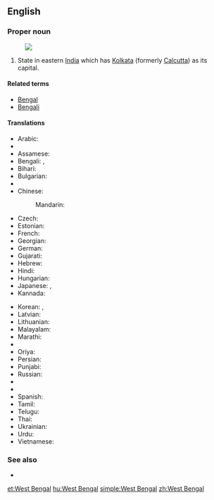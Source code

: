 ==English==
{{wikipedia}}

===Proper noun===
{{head|en|proper noun|head=[[West]] [[Bengal]]}}
[[Image:West Bengal in India (disputed hatched).svg|thumb|]]
# State in eastern [[India]] which has [[Kolkata]] (formerly [[Calcutta]]) as its capital.

====Related terms====
* [[Bengal]]
* [[Bengali]]

====Translations====
{{trans-top|state}}
* Arabic: {{t-|ar|بنغال الغربية|f|tr=banghaal al-gharbíyya}}
* {{trreq|Armenian}}
* Assamese: {{t|as|পশ্চিমবঙ্গ|tr=paścimbaṅga|sc=Beng}}
* Bengali: {{t-|bn|পশ্চিম বঙ্গ|tr=Pôshcim Bônggô|sc=Beng}}, {{t+|bn|পশ্চিমবঙ্গ|tr=Pôshcimbônggô|sc=Beng}}
* Bihari: {{t|bh|पश्चिम बंगाल|tr=paścim baṅgāl|sc=Deva}}
* Bulgarian: {{t-|bg|Западна Бенгалия|f|tr=Západna Bengálija}}
* {{trreq|hne}}
* Chinese:
*: Mandarin: {{t|cmn|西孟加拉邦|tr=Xī-Mèngjiālā-bāng|sc=Hani}}
* Czech: {{t-|cs|Západní Bengálsko|n}}
* Estonian: {{t|et|Lääne-Bengal}}
* French: {{t-|fr|Bengale-Occidental|m}}
* Georgian: {{t-|ka|დასავლეთი ბენგალი|sc=Geor|tr=dasavlet'i bengali}}
* German: {{t-|de|Westbengalen|n}}
* Gujarati: {{t|gu|પશ્ચિમ બંગાળ|tr=paścim baṅgāḷ|sc=Gujr}}
* Hebrew: {{t-|he|מערב בנגל}}
* Hindi: {{t+|hi|पश्चिम बंगाल|tr=paścim baṅgāl}}
* Hungarian: {{t|hu|Nyugat-Bengál}}
* Japanese: {{t-|ja|西ベンガル州|tr=Nishi-Bengaru-shū}}, {{t-|ja|西ベンガル|tr=Nishi-Bengaru}}
* Kannada: {{t|kn|ಪಶ್ಚಿಮ ಬಂಗಾಳ|tr=paścima baṅgāḷa|sc=Knda}}
{{trans-mid}}
* Korean: {{t-|ko|웨스트벵골 주|tr=Weseuteu Beng-gol ju|sc=Hang}}, {{t-|ko|웨스트벵골|tr=Weseuteu Beng-gol|sc=Hang}}
* Latvian: {{t|lv|Rietumbengāle}}
* Lithuanian: {{t|lt|Vakarų Bengalija}}
* Malayalam: {{t|ml|പശ്ചിമ ബംഗാൾ|tr=paścima baṅgāḷa|sc=Mlym}}
* Marathi: {{t|mr|पश्चिम बंगाल|tr=paścim baṅgāl|sc=Deva}}
* {{trreq|lus}}
* Oriya: {{t-|or|ପଶ୍ଚିମ ବଙ୍ଗ|sc=Orya|tr=paścima baṅga}}
* Persian: {{t-|fa|بنگال غربی}}
* Punjabi: {{t|pa|ਪੱਛਮੀ ਬੰਗਾਲ|tr=pachchamī baṃgāl|sc=Guru}}
* Russian: {{t-|ru|Западная Бенгалия|f|tr=Západnaja Bengálija}}
* {{trreq|sat}}
* {{trreq|sip}}
* Spanish: {{t-|es|Bengala Occidental|f}}
* Tamil: {{t|ta|மேற்கு வங்காளம்|tr=mēṟku vaṅkāḷam|sc=Taml}}
* Telugu: {{t+|te|పశ్చిమ బెంగాల్|tr=paścima beṅgāl}}
* Thai: {{t-|th|รัฐเบงกอลตะวันตก|tr=rát bayng-gor-lor dtà-wan-dtòk}}
* Ukrainian: {{t-|uk|Західний Бенгал|m|tr=Záxidnyj Benhál}}
* Urdu: {{t-|ur|مغربی بنگال}}
* Vietnamese: {{t-|vi|Tây Bengal}}
{{trans-bottom}}

===See also===
* {{list|en|states of India}}


[[et:West Bengal]]
[[hu:West Bengal]]
[[simple:West Bengal]]
[[zh:West Bengal]]